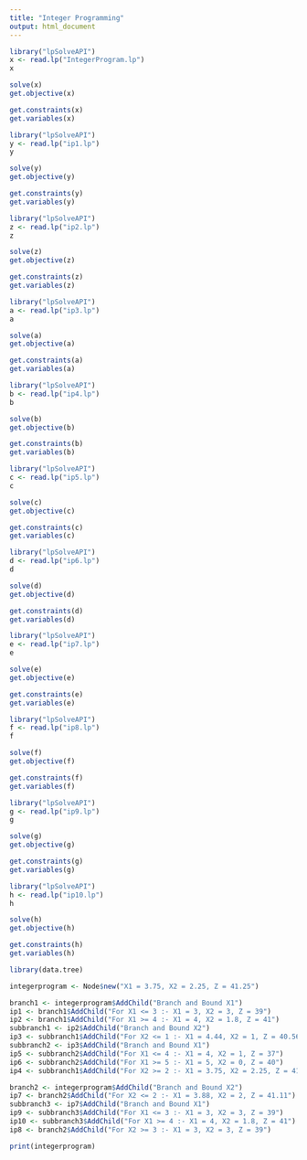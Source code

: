 ```yaml
---
title: "Integer Programming"
output: html_document
---
```


```r
library("lpSolveAPI")
x <- read.lp("IntegerProgram.lp")
x
```

```r
solve(x)
get.objective(x)
```

```r
get.constraints(x)
get.variables(x)
```

```r
library("lpSolveAPI")
y <- read.lp("ip1.lp")
y
```

```r
solve(y)
get.objective(y)
```

```r
get.constraints(y)
get.variables(y)
```

```r
library("lpSolveAPI")
z <- read.lp("ip2.lp")
z
```

```r
solve(z)
get.objective(z)
```

```r
get.constraints(z)
get.variables(z)
```

```r
library("lpSolveAPI")
a <- read.lp("ip3.lp")
a
```

```r
solve(a)
get.objective(a)
```

```r
get.constraints(a)
get.variables(a)
```

```r
library("lpSolveAPI")
b <- read.lp("ip4.lp")
b
```

```r
solve(b)
get.objective(b)
```

```r
get.constraints(b)
get.variables(b)
```

```r
library("lpSolveAPI")
c <- read.lp("ip5.lp")
c
```

```r
solve(c)
get.objective(c)
```

```r
get.constraints(c)
get.variables(c)
```

```r
library("lpSolveAPI")
d <- read.lp("ip6.lp")
d
```

```r
solve(d)
get.objective(d)
```

```r
get.constraints(d)
get.variables(d)
```

```r
library("lpSolveAPI")
e <- read.lp("ip7.lp")
e
```

```r
solve(e)
get.objective(e)
```

```r
get.constraints(e)
get.variables(e)
```

```r
library("lpSolveAPI")
f <- read.lp("ip8.lp")
f
```

```r
solve(f)
get.objective(f)
```

```r
get.constraints(f)
get.variables(f)
```

```r
library("lpSolveAPI")
g <- read.lp("ip9.lp")
g
```

```r
solve(g)
get.objective(g)
```

```r
get.constraints(g)
get.variables(g)
```

```r
library("lpSolveAPI")
h <- read.lp("ip10.lp")
h
```

```r
solve(h)
get.objective(h)
```

```r
get.constraints(h)
get.variables(h)
```

```r
library(data.tree)

integerprogram <- Node$new("X1 = 3.75, X2 = 2.25, Z = 41.25")

branch1 <- integerprogram$AddChild("Branch and Bound X1")
ip1 <- branch1$AddChild("For X1 <= 3 :- X1 = 3, X2 = 3, Z = 39")
ip2 <- branch1$AddChild("For X1 >= 4 :- X1 = 4, X2 = 1.8, Z = 41")
subbranch1 <- ip2$AddChild("Branch and Bound X2")
ip3 <- subbranch1$AddChild("For X2 <= 1 :- X1 = 4.44, X2 = 1, Z = 40.56")
subbranch2 <- ip3$AddChild("Branch and Bound X1")
ip5 <- subbranch2$AddChild("For X1 <= 4 :- X1 = 4, X2 = 1, Z = 37")
ip6 <- subbranch2$AddChild("For X1 >= 5 :- X1 = 5, X2 = 0, Z = 40")
ip4 <- subbranch1$AddChild("For X2 >= 2 :- X1 = 3.75, X2 = 2.25, Z = 41.25")

branch2 <- integerprogram$AddChild("Branch and Bound X2")
ip7 <- branch2$AddChild("For X2 <= 2 :- X1 = 3.88, X2 = 2, Z = 41.11")
subbranch3 <- ip7$AddChild("Branch and Bound X1")
ip9 <- subbranch3$AddChild("For X1 <= 3 :- X1 = 3, X2 = 3, Z = 39")
ip10 <- subbranch3$AddChild("For X1 >= 4 :- X1 = 4, X2 = 1.8, Z = 41")
ip8 <- branch2$AddChild("For X2 >= 3 :- X1 = 3, X2 = 3, Z = 39")

print(integerprogram)
```

